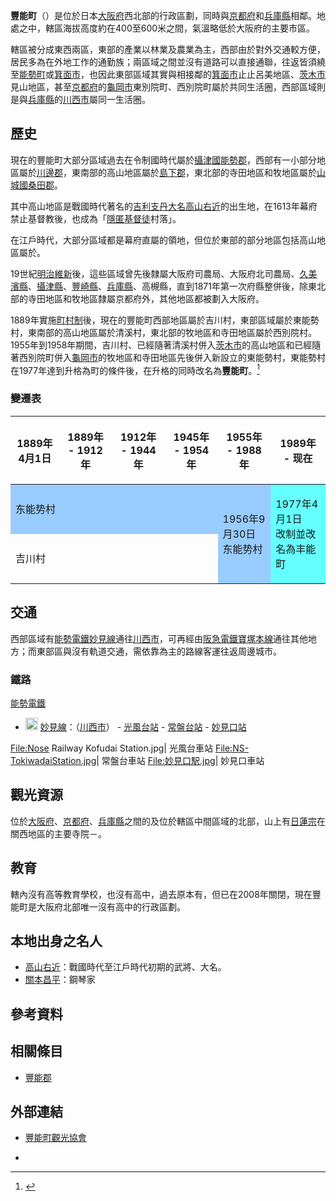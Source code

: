 {{日本町村
| 自治體名   = 豐能
| 町村       = 町
| 圖像       = [[File:吉川八幡神社.jpg|240px]]
| 圖像說明   = [[吉川八幡神社|吉川八幡神社]]
| 町村章     = [[File:Flag_of_Toyono_Osaka.JPG|100px]]
| 日文原名   = 豊能町
| 平假名     = とよのちょう
| 羅馬字拼音 = Toyono-chō
| 都道府縣   = 大阪府
| 支廳       =
| 郡         = 豐能郡
| 編號       = 27321-0
| 面積       = 34.37
| 邊界未定   =
| 人口       = 19,694<ref>{{Cite web| url=http://www.town.toyono.osaka.jp/page/page000328.html| title=地区別人口| publisher=豐能町公所| accessdate=2019-01-19| language=ja| archive-date=2019-01-19| archive-url=https://web.archive.org/web/20190119121443/http://www.town.toyono.osaka.jp/page/page000328.html| dead-url=no}}</ref>
| 統計時間   = 2018年12月31日
| 自治體     = [[茨木市|茨木市]]、[[箕面市|箕面市]]、[[能勢町|能勢町]]<br>'''[[京都府|京都府]]'''：[[龜岡市|龜岡市]]<br>'''[[兵庫縣|兵庫縣]]'''：[[川西市|川西市]]
| 樹         =
| 花         = 蒲公英
| 鳥         =
| 其他象徵物 =
| 其他象徵   =
| 首長       = 池田勇夫
| 卸任日期   = 2020年10月17日
| 議員數     = 14
| 郵遞區號   = 563-0292
| 所在地     = 豐能郡豐能町余野414番地1號
| 電話號碼   = 72-739-0001
| 外部連結   = http://www.town.toyono.osaka.jp/
| 地圖       = [[File:Toyono_in_Osaka_Prefecture_Ja.svg|250px]]
| 註記       =
}}

'''豐能町'''（{{jpn|j=豊能町|hg=とよのちょう|rm=Toyono chō|f=y}}）是位於日本[[大阪府|大阪府]]西北部的行政區劃，同時與[[京都府|京都府]]和[[兵庫縣|兵庫縣]]相鄰。地處{{Tsl|ja|北摂山系|北攝山系}}之中，轄區海拔高度約在400至600米之間，氣溫略低於大阪府的主要市區。

轄區被{{Tsl|ja|妙見山_(能勢)|妙見山_(能勢)|妙見山}}分成東西兩區，東部的產業以林業及農業為主，西部由於對外交通較方便，居民多為在外地工作的通勤族；兩區域之間並沒有道路可以直接通聯，往返皆須繞至[[能勢町|能勢町]]或[[箕面市|箕面市]]，也因此東部區域其實與相接鄰的[[箕面市|箕面市]]止止呂美地區、[[茨木市|茨木市]]見山地區，甚至[[京都府|京都府]]的[[龜岡市|龜岡市]]東別院町、西別院町屬於共同生活圈，西部區域則是與[[兵庫縣|兵庫縣]]的[[川西市|川西市]]屬同一生活圈。

== 歷史 ==

現在的豐能町大部分區域過去在令制國時代屬於[[攝津國|攝津國]][[能勢郡|能勢郡]]，西部有一小部分地區屬於[[川邊郡|川邊郡]]，東南部的高山地區屬於[[島下郡|島下郡]]，東北部的寺田地區和牧地區屬於[[山城國|山城國]][[桑田郡|桑田郡]]。

其中高山地區是戰國時代著名的[[吉利支丹大名|吉利支丹大名]][[高山右近|高山右近]]的出生地，在1613年幕府禁止基督教後，也成為「[[隱匿基督徒|隱匿基督徒]]村落」。

在江戶時代，大部分區域都是幕府直屬的領地，但位於東部的部分地區包括高山地區屬於{{Tsl|ja|高槻藩}}。

19世紀[[明治維新|明治維新]]後，這些區域曾先後隸屬大阪府司農局、大阪府北司農局、[[久美濱縣|久美濱縣]]、[[攝津縣|攝津縣]]、[[豐崎縣|豐崎縣]]、[[兵庫縣|兵庫縣]]、高槻縣，直到1871年第一次府縣整併後，除東北部的寺田地區和牧地區隸屬京都府外，其他地區都被劃入大阪府。

1889年實施[[町村制|町村制]]後，現在的豐能町西部地區屬於吉川村，東部區域屬於東能勢村，東南部的高山地區屬於清溪村，東北部的牧地區和寺田地區屬於西別院村。1955年到1958年期間，吉川村、已經隨著清溪村併入[[茨木市|茨木市]]的高山地區和已經隨著西別院町併入[[龜岡市|龜岡市]]的牧地區和寺田地區先後併入新設立的東能勢村，東能勢村在1977年達到升格為町的條件後，在升格的同時改名為'''豐能町'''。<ref>{{Cite web| url=http://www.town.toyono.osaka.jp/page/page000622.html| title=豊能町のあゆみ| publisher=豐能町公所| language=ja| accessdate=2019-01-19| archive-date=2019-01-19| archive-url=https://web.archive.org/web/20190119174212/http://www.town.toyono.osaka.jp/page/page000622.html| dead-url=no}}</ref>

=== 變遷表 ===

{|class="wikitable" style="font-size:x-small;"
! 1889年4月1日
! 1889年 - 1912年
! 1912年 - 1944年 
! 1945年 - 1954年 
! colspan=2 |  1955年 - 1988年 
! 1989年 - 现在
! 现在
|-
| colspan=4 style="background-color:#99CCFF;" | 东能势村
| rowspan=2 style="background-color:#99CCFF;" | 1956年9月30日<br />东能势村
| rowspan=2 colspan=3 style="background-color:#66FFFF;" | 1977年4月1日<br />改制並改名為丰能町
|-
| colspan=4 | 吉川村
|}

== 交通 ==

西部區域有[[能勢電鐵|能勢電鐵]][[妙見線|妙見線]]通往[[川西市|川西市]]，可再經由[[阪急電鐵|阪急電鐵]][[寶塚本線|寶塚本線]]通往其他地方；而東部區與沒有軌道交通，需依靠{{Tsl|ja|阪急バス|阪急巴士}}為主的路線客運往返周邊城市。

=== 鐵路 ===

; [[能勢電鐵|能勢電鐵]]
* [[File:Number_prefix_Nose_Railway_line.png|20px]] [[妙見線|妙見線]]：（[[川西市|川西市]]） - [[光風台站_(大阪府)|光風台站]] - [[常盤台站_(大阪府)|常盤台站]] - [[妙見口站|妙見口站]]

<gallery widths=200px heights=200px>
File:Nose Railway Kofudai Station.jpg| 光風台車站
File:NS-TokiwadaiStation.jpg| 常盤台車站
File:妙見口駅.jpg| 妙見口車站
</gallery>

== 觀光資源 ==

位於[[大阪府|大阪府]]、[[京都府|京都府]]、[[兵庫縣|兵庫縣]]之間的{{Tsl|ja|妙見山 (能勢)|妙見山 (能勢)|妙見山}}及位於轄區中間區域的北部，山上有[[日蓮宗|日蓮宗]]在關西地區的主要寺院－{{Tsl|ja|能勢妙見山 (日蓮宗)|能勢妙見山 (日蓮宗)|能勢妙見山}}。

== 教育 ==

轄內沒有高等教育學校，也沒有高中，過去原本有{{Tsl|ja|大阪府立城山高等学校|大阪府立城山高等學校}}，但已在2008年關閉，現在豐能町是大阪府北部唯一沒有高中的行政區劃。

== 本地出身之名人 ==

* [[高山右近|高山右近]]：戰國時代至江戶時代初期的武將、大名。
* [[關本昌平|關本昌平]]：鋼琴家

== 參考資料 ==
{{Reflist}}

== 相關條目 ==
{{Commonscat|Toyono,_Osaka}}

* [[豐能郡|豐能郡]]

== 外部連結 ==

* {{Ja}} [http://www.toyokan.net/ 豐能町觀光協會]{{Wayback|url=http://www.toyokan.net/ |date=20190102113237 }}
* {{Ja}} {{Facebook|toyokan.net|豐能町觀光協會}}

{{大阪府}}
{{Authority control}}